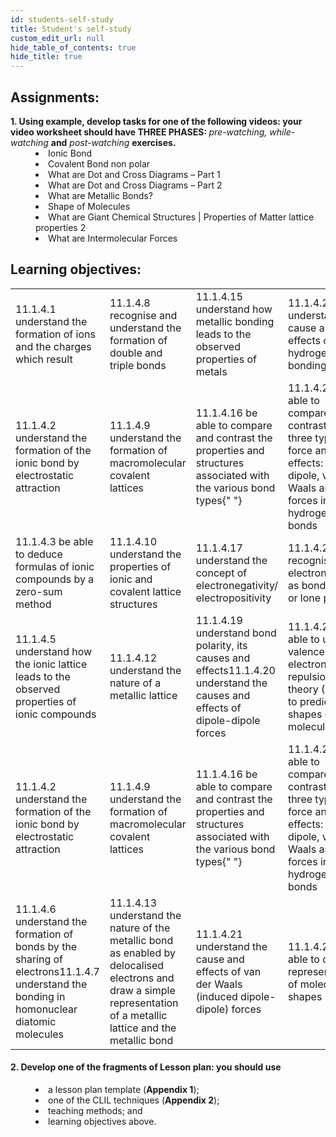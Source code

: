 ```yaml
---
id: students-self-study
title: Student's self-study
custom_edit_url: null
hide_table_of_contents: true
hide_title: true
---
```


## Assignments:

<dl>
  <dt>
    <strong>
      1. Using example, develop tasks for one of the following videos: your
      video worksheet should have THREE PHASES:
    </strong>
    <em> pre-watching, while-watching</em> <strong>and</strong> <em>
      post-watching
    </em> <strong>exercises.</strong>
  </dt>
  <dd>
    <li>Ionic Bond</li>
  </dd>
  <dd>
    <li>Covalent Bond non polar</li>
  </dd>
  <dd>
    <li>What are Dot and Cross Diagrams – Part 1</li>
  </dd>
  <dd>
    <li>What are Dot and Cross Diagrams – Part 2</li>
  </dd>
  <dd>
    <li>What are Metallic Bonds?</li>
  </dd>
  <dd>
    <li>Shape of Molecules</li>
  </dd>
  <dd>
    <li>
      What are Giant Chemical Structures | Properties of Matter lattice
      properties 2
    </li>
  </dd>
  <dd>
    <li>What are Intermolecular Forces </li>
  </dd>
</dl>

## Learning objectives:

<table>
  <tr>
    <td>
      11.1.4.1 understand the formation of ions and the charges which result
    </td>
    <td>
      11.1.4.8 recognise and understand the formation of double and triple bonds
    </td>
    <td>
      11.1.4.15 understand how metallic bonding leads to the observed properties
      of metals
    </td>
    <td>11.1.4.22 understand the cause and effects of hydrogen bonding</td>
  </tr>
  <tr>
    <td>
      11.1.4.2 understand the formation of the ionic bond by electrostatic
      attraction
    </td>
    <td>
      11.1.4.9 understand the formation of macromolecular covalent lattices
    </td>
    <td>
      11.1.4.16 be able to compare and contrast the properties and structures
      associated with the various bond types{" "}
    </td>
    <td>
      11.1.4.23 be able to compare and contrast the three types of force and
      their effects: dipole-dipole, van der Waals and the forces in hydrogen
      bonds
    </td>
  </tr>
  <tr>
    <td>
      11.1.4.3 be able to deduce formulas of ionic compounds by a zero-sum
      method
    </td>
    <td>
      11.1.4.10 understand the properties of ionic and covalent lattice
      structures
    </td>
    <td>
      11.1.4.17 understand the concept of electronegativity/ electropositivity
    </td>
    <td>11.1.4.24 recognise electron pairs as bond pairs or lone pairs</td>
  </tr>
  <tr>
    <td>
      11.1.4.5 understand how the ionic lattice leads to the observed properties
      of ionic compounds
    </td>
    <td>11.1.4.12 understand the nature of a metallic lattice</td>
    <td>
      11.1.4.19 understand bond polarity, its causes and effects11.1.4.20
      understand the causes and effects of dipole-dipole forces
    </td>
    <td>
      11.1.4.26 be able to use valence shell electron pair repulsion theory
      (VSEPR) to predict the shapes of molecules
    </td>
  </tr>
  <tr>
    <td>
      11.1.4.2 understand the formation of the ionic bond by electrostatic
      attraction
    </td>
    <td>
      11.1.4.9 understand the formation of macromolecular covalent lattices
    </td>
    <td>
      11.1.4.16 be able to compare and contrast the properties and structures
      associated with the various bond types{" "}
    </td>
    <td>
      11.1.4.23 be able to compare and contrast the three types of force and
      their effects: dipole-dipole, van der Waals and the forces in hydrogen
      bonds
    </td>
  </tr>
  <tr>
    <td>
      11.1.4.6 understand the formation of bonds by the sharing of
      electrons11.1.4.7 understand the bonding in homonuclear diatomic molecules
    </td>
    <td>
      11.1.4.13 understand the nature of the metallic bond as enabled by
      delocalised electrons and draw a simple representation of a metallic
      lattice and the metallic bond
    </td>
    <td>
      11.1.4.21 understand the cause and effects of van der Waals (induced
      dipole-dipole) forces
    </td>
    <td>11.1.4.27 be able to draw representations of molecular shapes</td>
  </tr>
</table>

#### 2. Develop one of the fragments of Lesson plan: you should use

<dl>
  <dd>
    <li>
      a lesson plan template (<strong>Appendix 1</strong>);
    </li>
  </dd>
  <dd>
    <li>
      one of the CLIL techniques (<strong>Appendix 2</strong>);
    </li>
  </dd>
  <dd>
    <li>teaching methods; and</li>
  </dd>
  <dd>
    <li>learning objectives above.</li>
  </dd>
</dl>
